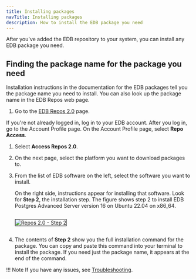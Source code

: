 ```yaml
---
title: Installing packages
navTitle: Installing packages
description: How to install the EDB package you need
---
```


After you've added the EDB repository to your system, you can install any EDB package you need.

## Finding the package name for the package you need

Installation instructions in the documentation for the EDB packages tell you the package name you need to install.
You can also look up the package name in the EDB Repos web page.

1. Go to the [EDB Repos 2.0](https://edbpostgres.com/repos-downloads) page.

  If you're not already logged in, log in to your EDB account. After you log in, go to the Account Profile page. On the Account Profile page, select **Repo Access**.

1. Select **Access Repos 2.0**.

1. On the next page, select the platform you want to download packages to.

1. From the list of EDB software on the left, select the software you want to install.

    On the right side, instructions appear for installing that software. 
    Look for **Step 2**, the installation step. The figure shows step 2 to install EDB Postgres Advanced Server version 16 on Ubuntu 22.04 on x86_64.

    <img src="./images/step2.png" alt="Repos 2.0 - Step 2" style="border: 1px solid; margin: 1em auto 1em;"/>

1. The contents of **Step 2** show you the full installation command for the package. You can copy and paste this command into your terminal to install the package. If you need just the package name, it appears at the end of the command. 

!!! Note
    If you have any issues, see [Troubleshooting](../troubleshooting).




